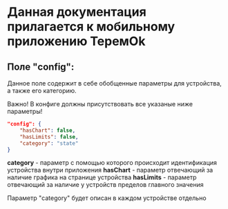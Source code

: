 # Данная документация прилагается к мобильному приложению ТеремOk

## Поле "config":
Данное поле содержит в себе обобщенные параметры для устройства, а также его категорию.

<Error>
Важно! В конфиге должны присутствовать все указаные ниже параметры!
</Error>

```json
"config": {
    "hasChart": false,
    "hasLimits": false,
    "category": "state"
}
```
**category** - параметр с помощью которого происходит идентификация устройства внутри приложения
**hasChart** - параметр отвечающий за наличие графика на странице устройства
**hasLimits** - параметр отвечающий за наличие у устройств пределов главного значения

<Warning>
Параметр "category" будет описан в каждом устройстве отдельно 
</Warning>
